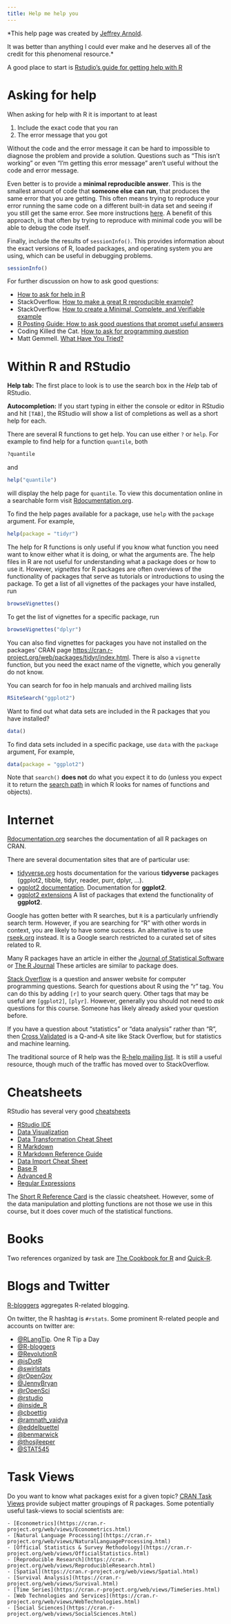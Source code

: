 ```yaml
---
title: Help me help you
---
```


*This help page was created by [Jeffrey Arnold](http://www.jrnold.me/). 

It was better than anything I could ever make and he deserves all of the credit for this phenomenal resource.*

A good place to start is [Rstudio's guide for getting help with R]( https://support.rstudio.com/hc/en-us/articles/200552336-Getting-Help-with-R)

# Asking for help

When asking for help with R it is important to at least

1. Include the exact code that you ran
2. The error message that you got

Without the code and the error message it can be hard to impossible to diagnose the problem and provide a solution.
Questions such as "This isn't working" or even "I'm getting this error message" aren't useful without the code and error message.

Even better is to provide a **minimal reproducible answer**.
This is the smallest amount of code that **someone else can run**, that produces the same error that you are getting.
This often means trying to reproduce your error running the same code on a different built-in data set and seeing if you still get the same error.
See more instructions [here](http://stackoverflow.com/questions/5963269/how-to-make-a-great-r-reproducible-example).
A benefit of this approach, is that often by trying to reproduce with minimal code you will be able to debug the code itself.

Finally, include the results of `sessionInfo()`.
This provides information about the exact versions of R, loaded packages, and operating system you are using, which can be useful in debugging problems.
```r
sessionInfo()
```

For further discussion on how to ask good questions:

- [How to ask for help in R](http://blog.revolutionanalytics.com/2014/01/how-to-ask-for-r-help.html)
- StackOverflow. [How to make a great R reproducible example?](https://stackoverflow.com/questions/5963269/how-to-make-a-great-r-reproducible-example)
- StackOverflow. [How to create a Minimal, Complete, and Verifiable example](http://stackoverflow.com/help/mcve)
- [R Posting Guide: How to ask good questions that prompt useful answers](https://www.r-project.org/posting-guide.html)
- Coding Killed the Cat. [How to ask for programming question](https://codingkilledthecat.wordpress.com/2012/06/26/how-to-ask-for-programming-help/)
- Matt Gemmell. [What Have You Tried?](http://mattgemmell.com/what-have-you-tried/)

# Within R and RStudio

**Help tab:** The first place to look is to use the search box in the *Help* tab of RStudio.

**Autocompletion:** If you start typing in either the console or editor in RStudio and hit `[TAB]`, the RStudio will show a list of completions as well as a short help for each.

There are several R functions to get help.
You can use either `?` or `help`.
For example to find help for a function `quantile`, both
``` r
?quantile
```
and
``` r
help("quantile")
```
will display the help page for `quantile`.
To view this documentation online in a searchable form visit [Rdocumentation.org](http://www.rdocumentation.org/).

To find the help pages available for a package, use `help` with the `package` argument.
For example,
``` r
help(package = "tidyr")
```

The help for R functions is only useful if you know what function you need want to know either what it is doing, or what the arguments are.
The help files in R are not useful for understanding what a package does or how to use it.
However, *vignettes* for R packages are often overviews of the functionality of packages that serve as tutorials or introductions to using the package.
To get a list of all vignettes of the packages your have installed, run
```r
browseVignettes()
```
To get the list of vignettes for a specific package, run
```r
browseVignettes("dplyr")
```
You can also find vignettes for packages you have not installed on the packages' CRAN page [https://cran.r-project.org/web/packages/tidyr/index.html](https://github.com/hadley/dplyr).
There is also a `vignette` function, but you need the exact name of the vignette, which you generally do not know.

You can search for foo in help manuals and archived mailing lists
```r
RSiteSearch("ggplot2")
```

Want to find out what data sets are included in the R packages that you have installed?
```r
data()
```
To find data sets included in a specific package, use `data` with the `package` argument,
For example,
```r
data(package = "ggplot2")
```

Note that `search()` **does not** do what you expect it to do (unless you expect it to return the [search path](http://adv-r.had.co.nz/Environments.html) in which R looks for names of functions and objects).


# Internet

[Rdocumentation.org](http://www.rdocumentation.org/) searches the documentation of all R packages on CRAN.

There are several documentation sites that are of particular use:

- [tidyverse.org](http://tidyverse.org/) hosts documentation for the various **tidyverse** packages (ggplot2, tibble, tidyr, reader, purr, dplyr, ...).
- [ggplot2 documentation](http://docs.ggplot2.org/). Documentation for **ggplot2**.
- [ggplot2 extensions](https://www.ggplot2-exts.org/) A list of packages that extend the functionality of **ggplot2**.

Google has gotten better with R searches, but `R` is a particularly unfriendly search term.
However, if you are searching for "R" with other words in context, you are likely to have some success.
An alternative is to use [rseek.org](http://rseek.org) instead.
It is a Google search restricted to a curated set of sites related to R.

Many R packages have an article in either the [Journal of Statistical Software](http://www.jstatsoft.org/index) or [The R Journal](https://journal.r-project.org/)
These articles are similar to package does.

[Stack Overflow](https://stackoverflow.com) is a question and answer website for computer programming questions.
Search for questions about R using the "r" tag. You can do this by adding `[r]` to your search query. Other tags that may be useful are `[ggplot2]`, `[plyr]`.
However, generally you should not  need to *ask* questions for this course.
Someone has likely already asked your question before.

If you have a question about "statistics" or "data analysis" rather than "R", then [Cross Validated](https://stats.stackexchange.com/) is a Q-and-A site like Stack Overflow, but for statistics and machine learning.

The traditional source of R help was the [R-help mailing list](https://stat.ethz.ch/mailman/listinfo/r-help).
It is still a useful resource, though much of the traffic has moved over to StackOverflow.

# Cheatsheets

RStudio has several very good [cheatsheets](https://www.rstudio.com/resources/cheatsheets/)

- [RStudio IDE](https://www.rstudio.com/wp-content/uploads/2016/01/rstudio-IDE-cheatsheet.pdf)
- [Data Visualization](https://www.rstudio.com/wp-content/uploads/2016/11/ggplot2-cheatsheet-2.1.pdf)
- [Data Transformation Cheat Sheet](https://github.com/rstudio/cheatsheets/raw/master/source/pdfs/data-transformation-cheatsheet.pdf)
- [R Markdown](https://www.rstudio.com/wp-content/uploads/2016/03/rmarkdown-cheatsheet-2.0.pdf)
- [R Markdown Reference Guide](https://www.rstudio.com/wp-content/uploads/2015/03/rmarkdown-reference.pdf)
- [Data Import Cheat Sheet](https://github.com/rstudio/cheatsheets/raw/master/source/pdfs/data-import-cheatsheet.pdf)
- [Base R](https://www.rstudio.com/wp-content/uploads/2016/10/r-cheat-sheet-3.pdf)
- [Advanced R](https://www.rstudio.com/wp-content/uploads/2016/02/advancedR.pdf)
- [Regular Expressions](https://www.rstudio.com/wp-content/uploads/2016/09/RegExCheatsheet.pdf)

The [Short R Reference Card](https://cran.r-project.org/doc/contrib/Short-refcard.pdf) is the classic cheatsheet.
However, some of the data manipulation and plotting functions are not those we use in this course, but it does cover much of the statistical functions.

# Books

Two references organized by task are [The Cookbook for R](http://www.cookbook-r.com) and [Quick-R](http://www.statmethods.net/).

# Blogs and Twitter

[R-bloggers](http://www.r-bloggers.com/) aggregates R-related blogging.


On twitter, the R hashtag is `#rstats`. Some prominent R-related people and accounts on twitter are:

- [@RLangTip](https://twitter.com/RLangTip). One R Tip a Day
- [@R-bloggers](https://twitter.com/Rbloggers)
- [@RevolutionR](https://twitter.com/RevolutionR)
- [@isDotR](https://twitter.com/isDotR)
- [@swirlstats](https://twitter.com/swirlstats)
- [@rOpenGov](https://twitter.com/rOpenGov)
- [@JennyBryan](https://twitter.com/JennyBryan)
- [@rOpenSci](https://twitter.com/rOpenSci)
- [@rstudio](https://twitter.com/rstudio)
- [@inside_R](https://twitter.com/inside_R)
- [@cboettig](https://twitter.com/cboettig)
- [@ramnath_vaidya](https://twitter.com/ramnath_vaidya)
- [@eddelbuettel](https://twitter.com/eddelbuettel)
- [@benmarwick](https://twitter.com/benmarwick)
- [@thosjleeper](https://twitter.com/thosjleeper)
- [@STAT545](https://twitter.com/STAT545)

# Task Views

Do you want to know what packages exist for a given topic? [CRAN Task Views](https://cran.r-project.org/web/views/) provide subject matter groupings of R packages. Some potentially useful task-views to social scientists are:

	- [Econometrics](https://cran.r-project.org/web/views/Econometrics.html)
	- [Natural Language Processing](https://cran.r-project.org/web/views/NaturalLanguageProcessing.html)
	- [Official Statistics & Survey Methodology](https://cran.r-project.org/web/views/OfficialStatistics.html)
	- [Reproducible Research](https://cran.r-project.org/web/views/ReproducibleResearch.html)
	- [Spatial](https://cran.r-project.org/web/views/Spatial.html)
	- [Survival Analysis](https://cran.r-project.org/web/views/Survival.html)
	- [Time Series](https://cran.r-project.org/web/views/TimeSeries.html)
	- [Web Technologies and Services](https://cran.r-project.org/web/views/WebTechnologies.html)
    - [Social Sciences](https://cran.r-project.org/web/views/SocialSciences.html)

